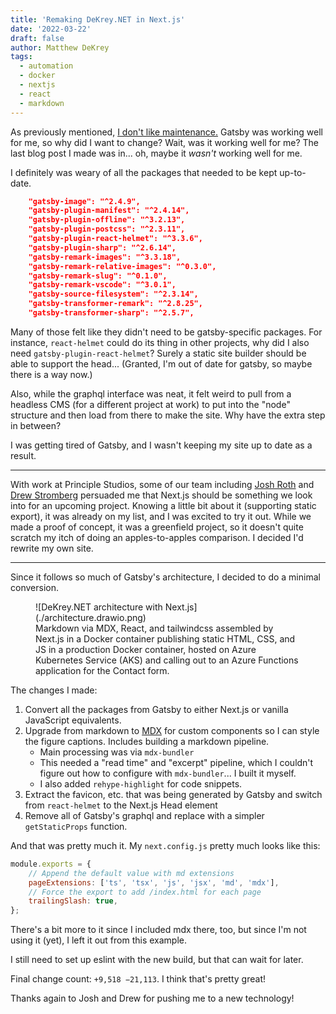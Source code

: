 ```yaml
---
title: 'Remaking DeKrey.NET in Next.js'
date: '2022-03-22'
draft: false
author: Matthew DeKrey
tags:
  - automation
  - docker
  - nextjs
  - react
  - markdown
---
```



As previously mentioned, [I don't like maintenance.](../gatsby-dekrey-dot-net/)
Gatsby was working well for me, so why did I want to change? Wait, was it
working well for me? The last blog post I made was in... oh, maybe it _wasn't_
working well for me.

I definitely was weary of all the packages that needed to be kept up-to-date.

```json
    "gatsby-image": "^2.4.9",
    "gatsby-plugin-manifest": "^2.4.14",
    "gatsby-plugin-offline": "^3.2.13",
    "gatsby-plugin-postcss": "^2.3.11",
    "gatsby-plugin-react-helmet": "^3.3.6",
    "gatsby-plugin-sharp": "^2.6.14",
    "gatsby-remark-images": "^3.3.18",
    "gatsby-remark-relative-images": "^0.3.0",
    "gatsby-remark-slug": "^0.1.0",
    "gatsby-remark-vscode": "^3.0.1",
    "gatsby-source-filesystem": "^2.3.14",
    "gatsby-transformer-remark": "^2.8.25",
    "gatsby-transformer-sharp": "^2.5.7",
```

Many of those felt like they didn't need to be gatsby-specific packages. For
instance, `react-helmet` could do its thing in other projects, why did I also
need `gatsby-plugin-react-helmet`? Surely a static site builder should be able
to support the head... (Granted, I'm out of date for gatsby, so maybe there is a
way now.)

Also, while the graphql interface was neat, it felt weird to pull from a
headless CMS (for a different project at work) to put into the "node" structure
and then load from there to make the site. Why have the extra step in between?

I was getting tired of Gatsby, and I wasn't keeping my site up to date as a result.

---

With work at Principle Studios, some of our team including [Josh
Roth](https://www.joshrothanimation.com/) and [Drew
Stromberg](https://www.linkedin.com/in/drewstromberg/) persuaded me that Next.js
should be something we look into for an upcoming project. Knowing a little bit
about it (supporting static export), it was already on my list, and I was
excited to try it out. While we made a proof of concept, it was a greenfield
project, so it doesn't quite scratch my itch of doing an apples-to-apples
comparison. I decided I'd rewrite my own site.

---

Since it follows so much of Gatsby's architecture, I decided to do a minimal conversion.

<figure>
	![DeKrey.NET architecture with Next.js](./architecture.drawio.png)
	<FigCaption>Markdown via MDX, React, and tailwindcss assembled by Next.js in a Docker
		container publishing static HTML, CSS, and JS in a production Docker
		container, hosted on Azure Kubernetes Service (AKS) and calling out to an
		Azure Functions application for the Contact form.</FigCaption>
</figure>

The changes I made:

1. Convert all the packages from Gatsby to either Next.js or vanilla JavaScript equivalents.
2. Upgrade from markdown to [MDX](https://mdxjs.com/) for custom components so I can style the figure captions. Includes building a markdown pipeline.
   - Main processing was via `mdx-bundler`
   - This needed a "read time" and "excerpt" pipeline, which I couldn't figure out how to configure with `mdx-bundler`... I built it myself.
   - I also added `rehype-highlight` for code snippets.
3. Extract the favicon, etc. that was being generated by Gatsby and switch from `react-helmet` to the Next.js Head element
4. Remove all of Gatsby's graphql and replace with a simpler `getStaticProps` function.

And that was pretty much it. My `next.config.js` pretty much looks like this:

```js
module.exports = {
	// Append the default value with md extensions
	pageExtensions: ['ts', 'tsx', 'js', 'jsx', 'md', 'mdx'],
	// Force the export to add /index.html for each page
	trailingSlash: true,
};
```

There's a bit more to it since I included mdx there, too, but since I'm not using it (yet), I left it out from this example.

I still need to set up eslint with the new build, but that can wait for later.

Final change count: `+9,518 −21,113`. I think that's pretty great!

Thanks again to Josh and Drew for pushing me to a new technology!
